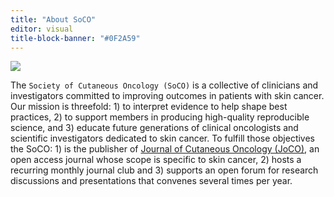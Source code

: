```yaml
---
title: "About SoCO"
editor: visual
title-block-banner: "#0F2A59"
---
```


![](files/group.jpg)

The `Society of Cutaneous Oncology (SoCO)` is a collective of clinicians and investigators committed to improving outcomes in patients with skin cancer. Our mission is threefold: 1) to interpret evidence to help shape best practices, 2) to support members in producing high-quality reproducible science, and 3) educate future generations of clinical oncologists and scientific investigators dedicated to skin cancer. To fulfill those objectives the SoCO: 1) is the publisher of [Journal of Cutaneous Oncology (JoCO)](https://journalofcutaneousoncology.io), an open access journal whose scope is specific to skin cancer, 2) hosts a recurring monthly journal club and 3) supports an open forum for research discussions and presentations that convenes several times per year.
